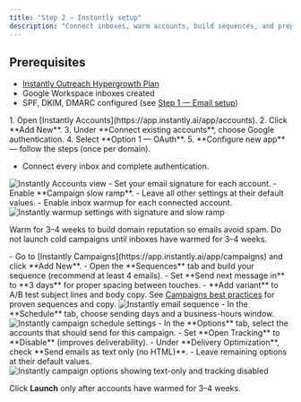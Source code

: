 ```yaml
---
title: "Step 2 — Instantly setup"
description: "Connect inboxes, warm accounts, build sequences, and prepare to launch."
---
```


## Prerequisites

-   [Instantly Outreach Hypergrowth Plan](https://instantly.ai/?via=roofgpt)
-   Google Workspace inboxes created
-   SPF, DKIM, DMARC configured (see [Step 1 — Email setup](/setup/email-setup))

<Steps>
<Step title="Connect each inbox in Instantly">
  1. Open [Instantly Accounts](https://app.instantly.ai/app/accounts).
  2. Click **Add New**.
  3. Under **Connect existing accounts**, choose Google authentication.
  4. Select **Option 1 — OAuth**.
  5. **Configure new app** — follow the steps (once per domain).
  
  - Connect every inbox and complete authentication.
  <Frame>
  <img src="/images/roofgpt-instantly-add-email.png" alt="Instantly Accounts view" />
  </Frame>
</Step>

<Step title="Start warmup and set account defaults">
- Set your email signature for each account. 
- Enable **Campaign slow ramp**.
- Leave all other settings at their default values.
- Enable inbox warmup for each connected account.

<Frame>
    <img
        src="/images/roofgpt-instantly-warming.png"
        alt="Instantly warmup settings with signature and slow ramp"
    />
</Frame>

<Note>Warm for 3–4 weeks to build domain reputation so emails avoid spam.</Note>
<Warning>Do not launch cold campaigns until inboxes have warmed for 3–4 weeks.</Warning>
</Step>

<Step title="Create your first campaign">
- Go to [Instantly Campaigns](https://app.instantly.ai/app/campaigns) and click **Add New**.
- Open the **Sequences** tab and build your sequence (recommend at least 4 emails).
- Set **Send next message in** to **3 days** for proper spacing between touches.
- **Add variant** to A/B test subject lines and body copy.

<Tip>
    See <a href="/setup/campaigns-best-practices">Campaigns best practices</a> for proven sequences
    and copy.
</Tip>

<Frame>
    <img
        src="/images/roofgpt-instantly-email-squence.png"
        alt="Instantly email sequence"
    />
</Frame>
</Step>

<Step title="Set your schedule">
- In the **Schedule** tab, choose sending days and a business-hours window.

<Frame>
    <img src="/images/roofgpt-instantly-schedule.png" alt="Instantly campaign schedule settings" />
</Frame>

</Step>

<Step title="Configure options and prepare to launch">
- In the **Options** tab, select the accounts that should send for this campaign.
- Set **Open Tracking** to **Disable** (improves deliverability).
- Under **Delivery Optimization**, check **Send emails as text only (no HTML)**.
- Leave remaining options at their default values.

<Frame>
    <img
        src="/images/roofgpt-instantly-options.png"
        alt="Instantly campaign options showing text-only and tracking disabled"
    />
</Frame>

<Warning>Click **Launch** only after accounts have warmed for 3–4 weeks.</Warning>
</Step>
</Steps>
